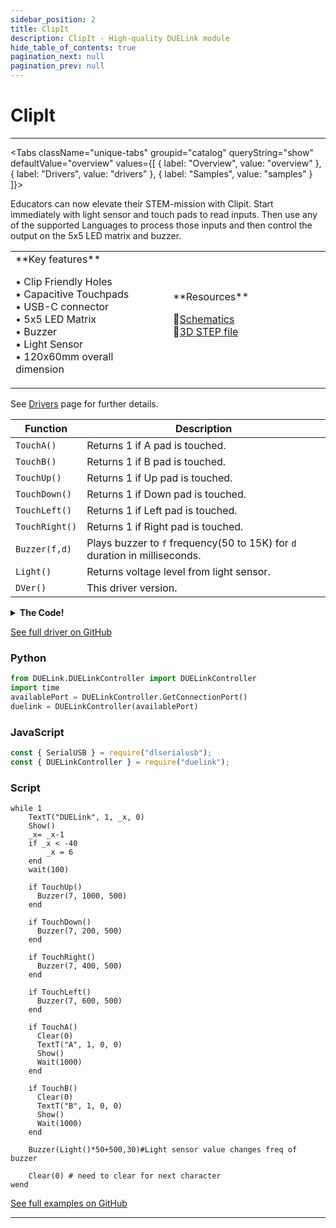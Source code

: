 ```yaml
---
sidebar_position: 2
title: ClipIt
description: ClipIt - High-quality DUELink module
hide_table_of_contents: true
pagination_next: null
pagination_prev: null
---
```



# ClipIt

<ImageSection 
  product="mcclipit-b"
  tagline="Alligator clip friendly STEM-microcomputer"
/>

---

<Tabs className="unique-tabs" groupid="catalog" queryString="show" defaultValue="overview"
  values={[
    {
        label: "Overview",
        value: "overview"
    },
    {
        label: "Drivers",
        value: "drivers"
    },
    {
        label: "Samples",
        value: "samples"
    }
]}>

<TabItem value="overview">

Educators can now elevate their STEM-mission with Clipit. Start immediately with light sensor and touch pads to read inputs. Then use any of the supported Languages to process those inputs and then control the output on the 5x5 LED matrix and buzzer.

<table><td width='50%'>
**Key features**

• Clip Friendly Holes<br/>
• Capacitive Touchpads<br/>
• USB-C connector<br/>
• 5x5 LED Matrix<br/>
• Buzzer<br/>
• Light Sensor<br/>
• 120x60mm overall dimension<br/>

</td><td width='50%'>
**Resources**
 
📄<a href="/sch/gdl-mcclipit-b.pdf" download>Schematics</a><br/>
🔩<a href="/3d/gdl-mcclipit-b.step" download>3D STEP file</a><br/>
</td></table>

</TabItem>

<TabItem value="drivers">

See [Drivers](/docs/engine/drivers) page for further details.

| Function | Description |
|----------|-------------|
| `TouchA()` | Returns 1 if A pad is touched. |
| `TouchB()` | Returns 1 if B pad is touched. |
| `TouchUp()` | Returns 1 if Up pad is touched. |
| `TouchDown()` | Returns 1 if Down pad is touched. |
| `TouchLeft()` | Returns 1 if Left pad is touched. |
| `TouchRight()` | Returns 1 if Right pad is touched. |
| `Buzzer(f,d)` | Plays buzzer to `f` frequency(50 to 15K) for `d` duration in milliseconds. |
| `Light()` | Returns voltage level from light sensor. |
| `DVer()` | This driver version. |
<details>
<summary><strong>The Code!</strong></summary>

**ClipIt Driver**

```batch
##### Clipit Driver #####

fn DVer()
    return 1.0
fend

fn Init()
    #Initialize LED Matrix
    Dim a1[] = {0, 8,9,6,5,4,  19,22,11,21,23} # first number sets common-anode, second 5 for data, third 5 for scan
    GfxCfg(4, a1, 5, 5, 1)# type 4: 5x5 type, 1: buffered x1
fend

fn TouchA()
    if(Touch(10, 10, 1, 1000)>100)
        return 1
    else 
        return 0
fend

fn TouchB()
    if(Touch(24, 10, 1, 1000)>100)
        return 1
    else 
        return 0
fend

fn TouchUp()
    if(Touch(13, 10, 1, 1000)>100)
        return 1
    else 
        return 0
fend

fn TouchDown()
    if(Touch(18, 10, 1, 1000)>100)
        return 1
    else 
        return 0
fend

fn TouchLeft()
    if(Touch(14, 10, 1, 1000)>100)
        return 1
    else 
        return 0
fend

fn TouchRight()
    if(Touch(12, 10, 1, 1000)>100)
        return 1
    else 
        return 0
fend

fn Light()
    return Trunc(VRead(17)/(ReadVCC() )*100)
fend

fn Buzzer(f,d)
    Beep(7, f, d)
fend

Init()

#########################
```

</details>

[See full driver on GitHub](https://github.com/ghi-electronics/duelink-website/tree/main/static/code/drivers)

</TabItem>

<TabItem value="samples">

### Python

```python
from DUELink.DUELinkController import DUELinkController
import time
availablePort = DUELinkController.GetConnectionPort()
duelink = DUELinkController(availablePort)
```

### JavaScript

```javascript
const { SerialUSB } = require("dlserialusb");
const { DUELinkController } = require("duelink");
```

### Script

```batch
while 1
    TextT("DUELink", 1, _x, 0)
    Show()
    _x= _x-1
    if _x < -40
        _x = 6
    end
    wait(100)
    
    if TouchUp()
      Buzzer(7, 1000, 500)
    end
    
    if TouchDown()
      Buzzer(7, 200, 500)
    end
    
    if TouchRight()
      Buzzer(7, 400, 500)
    end
    
    if TouchLeft()
      Buzzer(7, 600, 500)
    end
    
    if TouchA()
      Clear(0)
      TextT("A", 1, 0, 0)
      Show()
      Wait(1000)
    end
    
    if TouchB()
      Clear(0)
      TextT("B", 1, 0, 0)
      Show()
      Wait(1000)
    end

    Buzzer(Light()*50+500,30)#Light sensor value changes freq of buzzer

    Clear(0) # need to clear for next character
wend
```

[See full examples on GitHub](https://github.com/ghi-electronics/duelink-website/tree/main/static/code/samples)

</TabItem>

</Tabs>

---

<OrderSection
    product="DUELink ClipIt"
    partnumber="GDL-MCCLIPIT-B"
    price="$0.00"
/>
